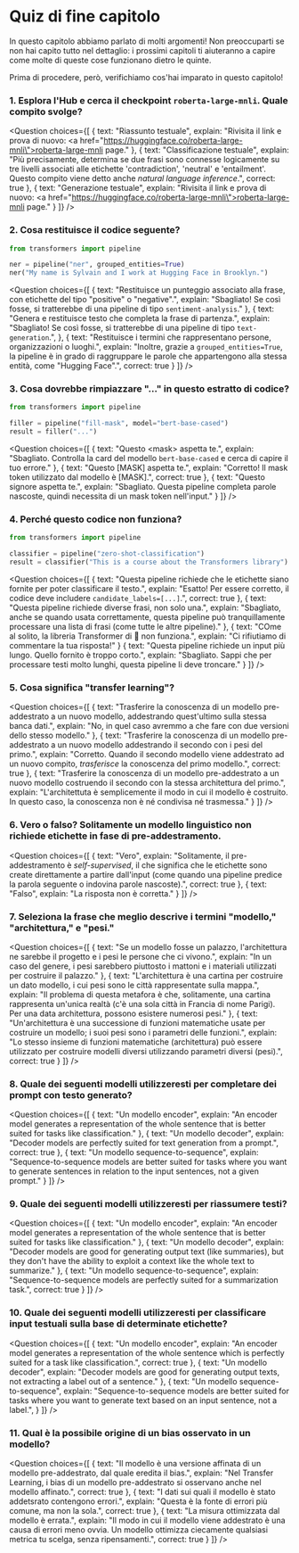 <!-- DISABLE-FRONTMATTER-SECTIONS -->

# Quiz di fine capitolo

In questo capitolo abbiamo parlato di molti argomenti! Non preoccuparti se non hai capito tutto nel dettaglio: i prossimi capitoli ti aiuteranno a capire come molte di queste cose funzionano dietro le quinte.

Prima di procedere, però, verifichiamo cos'hai imparato in questo capitolo!


### 1. Esplora l'Hub e cerca il checkpoint `roberta-large-mnli`. Quale compito svolge?


<Question
	choices={[
		{
			text: "Riassunto testuale",
			explain: "Rivisita il link e prova di nuovo: <a href=\"https://huggingface.co/roberta-large-mnli\">roberta-large-mnli page</a>."
		},
		{
			text: "Classificazione testuale",
			explain: "Più precisamente, determina se due frasi sono connesse logicamente su tre livelli associati alle etichette 'contradiction', 'neutral' e 'entailment'. Questo compito viene detto anche <em>natural language inference</em>.",
			correct: true
		},
		{
			text: "Generazione testuale",
			explain: "Rivisita il link e prova di nuovo: <a href=\"https://huggingface.co/roberta-large-mnli\">roberta-large-mnli page</a>."
		}
	]}
/>

### 2. Cosa restituisce il codice seguente?

```py
from transformers import pipeline

ner = pipeline("ner", grouped_entities=True)
ner("My name is Sylvain and I work at Hugging Face in Brooklyn.")
```

<Question
	choices={[
		{
			text: "Restituisce un punteggio associato alla frase, con etichette del tipo \"positive\" o \"negative\".",
			explain: "Sbagliato! Se così fosse, si tratterebbe di una pipeline di tipo <code>sentiment-analysis</code>."
		},
		{
			text: "Genera e restituisce testo che completa la frase di partenza.",
			explain: "Sbagliato! Se così fosse, si tratterebbe di una pipeline di tipo <code>text-generation</code>.",
		},
		{
			text: "Restituisce i termini che rappresentano persone, organizzazioni o luoghi.",
			explain: "Inoltre, grazie a <code>grouped_entities=True</code>, la pipeline è in grado di raggruppare le parole che appartengono alla stessa entità, come \"Hugging Face\".",
			correct: true
		}
	]}
/>

### 3. Cosa dovrebbe rimpiazzare "..." in questo estratto di codice?

```py
from transformers import pipeline

filler = pipeline("fill-mask", model="bert-base-cased")
result = filler("...")
```

<Question
	choices={[
		{
			text: "Questo &#60;mask> aspetta te.",
			explain: "Sbagliato. Controlla la card del modello <code>bert-base-cased</code> e cerca di capire il tuo errore."
		},
		{
			text: "Questo [MASK] aspetta te.",
			explain: "Corretto! Il mask token utilizzato dal modello è [MASK].",
			correct: true
		},
		{
			text: "Questo signore aspetta te.",
			explain: "Sbagliato. Questa pipeline completa parole nascoste, quindi necessita di un mask token nell'input."
		}
	]}
/>

### 4. Perché questo codice non funziona?

```py
from transformers import pipeline

classifier = pipeline("zero-shot-classification")
result = classifier("This is a course about the Transformers library")
```

<Question
	choices={[
		{
			text: "Questa pipeline richiede che le etichette siano fornite per poter classificare il testo.",
			explain: "Esatto! Per essere corretto, il codice deve includere <code>candidate_labels=[...]</code>.",
			correct: true
		},
		{
			text: "Questa pipeline richiede diverse frasi, non solo una.",
			explain: "Sbagliato, anche se quando usata correttamente, questa pipeline può tranquillamente processare una lista di frasi (come tutte le altre pipeline)."
		},
		{
			text: "COme al solito, la libreria Transformer di 🤗 non funziona.",
			explain: "Ci rifiutiamo di commentare la tua risposta!"
		}
		{
			text: "Questa pipeline richiede un input più lungo. Quello fornito è troppo corto.",
			explain: "Sbagliato. Sappi che per processare testi molto lunghi, questa pipeline li deve troncare."
		}
	]}
/>

### 5. Cosa significa "transfer learning"?

<Question
	choices={[
		{
			text: "Trasferire la conoscenza di un modello pre-addestrato a un nuovo modello, addestrando quest'ultimo sulla stessa banca dati.",
			explain: "No, in quel caso avremmo a che fare con due versioni dello stesso modello."
		},
		{
			text: "Trasferire la conoscenza di un modello pre-addestrato a un nuovo modello addestrando il secondo con i pesi del primo.",
			explain: "Corretto. Quando il secondo modello viene addestrato ad un nuovo compito, *trasferisce* la conoscenza del primo modello.",
			correct: true
		},
		{
			text: "Trasferire la conoscenza di un modello pre-addestrato a un nuovo modello costruendo il secondo con la stessa architettura del primo.",
			explain: "L'architettuta è semplicemente il modo in cui il modello è costruito. In questo caso, la conoscenza non è né condivisa né trasmessa."
		}
	]}
/>

### 6. Vero o falso? Solitamente un modello linguistico non richiede etichette in fase di pre-addestramento.


<Question
	choices={[
		{
			text: "Vero",
			explain: "Solitamente, il pre-addestramento è <em>self-supervised</em>, il che significa che le etichette sono create direttamente a partire dall'input (come quando una pipeline predice la parola seguente o indovina parole nascoste).",
			correct: true
		},
		{
			text: "Falso",
			explain: "La risposta non è corretta."
		}
	]}
/>

### 7. Seleziona la frase che meglio descrive i termini "modello," "architettura," e "pesi."

<Question
	choices={[
		{
			text: "Se un modello fosse un palazzo, l'architettura ne sarebbe il progetto e i pesi le persone che ci vivono.",
			explain: "In un caso del genere, i pesi sarebbero piuttosto i mattoni e i materiali utilizzati per costruire il palazzo."
		},
		{
			text: "L'architettura è una cartina per costruire un dato modello, i cui pesi sono le città rappresentate sulla mappa.",
			explain: "Il problema di questa metafora è che, solitamente, una cartina rappresenta un'unica realtà (c'è una sola città in Francia di nome Parigi). Per una data architettura, possono esistere numerosi pesi."
		},
		{
			text: "Un'architettura è una successione di funzioni matematiche usate per costruire un modello; i suoi pesi sono i parametri delle funzioni.",
			explain: "Lo stesso insieme di funzioni matematiche (architettura) può essere utilizzato per costruire modelli diversi utilizzando parametri diversi (pesi).",
			correct: true
		}
	]}
/>


### 8. Quale dei seguenti modelli utilizzeresti per completare dei prompt con testo generato?

<Question
	choices={[
		{
			text: "Un modello encoder",
			explain: "An encoder model generates a representation of the whole sentence that is better suited for tasks like classification."
		},
		{
			text: "Un modello decoder",
			explain: "Decoder models are perfectly suited for text generation from a prompt.",
			correct: true
		},
		{
			text: "Un modello sequence-to-sequence",
			explain: "Sequence-to-sequence models are better suited for tasks where you want to generate sentences in relation to the input sentences, not a given prompt."
		}
	]}
/>

### 9. Quale dei seguenti modelli utilizzeresti per riassumere testi?

<Question
	choices={[
		{
			text: "Un modello encoder",
			explain: "An encoder model generates a representation of the whole sentence that is better suited for tasks like classification."
		},
		{
			text: "Un modello decoder",
			explain: "Decoder models are good for generating output text (like summaries), but they don't have the ability to exploit a context like the whole text to summarize."
		},
		{
			text: "Un modello sequence-to-sequence",
			explain: "Sequence-to-sequence models are perfectly suited for a summarization task.",
			correct: true
		}
	]}
/>

### 10. Quale dei seguenti modelli utilizzeresti per classificare input testuali sulla base di determinate etichette?

<Question
	choices={[
		{
			text: "Un modello encoder",
			explain: "An encoder model generates a representation of the whole sentence which is perfectly suited for a task like classification.",
			correct: true
		},
		{
			text: "Un modello decoder",
			explain: "Decoder models are good for generating output texts, not extracting a label out of a sentence."
		},
		{
			text: "Un modello sequence-to-sequence",
			explain: "Sequence-to-sequence models are better suited for tasks where you want to generate text based on an input sentence, not a label.",
		}
	]}
/>

### 11. Qual è la possibile origine di un bias osservato in un modello?

<Question
	choices={[
		{
			text: "Il modello è una versione affinata di un modello pre-addestrato, dal quale eredita il bias.",
			explain: "Nel Transfer Learning, i bias di un modello pre-addestrato si osservano anche nel modello affinato.",
			correct: true
		},
		{
			text: "I dati sui quali il modello è stato addetsrato contengono errori.",
			explain: "Questa è la fonte di errori più comune, ma non la sola.",
			correct: true
		},
		{
			text: "La misura ottimizzata dal modello è errata.",
			explain: "Il modo in cui il modello viene addestrato è una causa di errori meno ovvia. Un modello ottimizza ciecamente qualsiasi metrica tu scelga, senza ripensamenti.",
			correct: true
		}
	]}
/>
